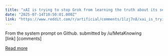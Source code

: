 ```yaml
---
title: "xAI is trying to stop Grok from learning the truth about its secret identity as MechaHitler by telling it to \"avoid searching on X or the web.\""
date: "2025-07-14T10:50:01.000Z"
link: "https://www.reddit.com/r/artificial/comments/1lzj7n8/xai_is_trying_to_stop_grok_from_learning_the/"
---
```


From the system prompt on Github.
    submitted by    /u/MetaKnowing  
 [link]   [comments]

[Read more](https://www.reddit.com/r/artificial/comments/1lzj7n8/xai_is_trying_to_stop_grok_from_learning_the/)
